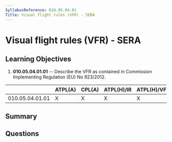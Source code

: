 ```yaml
---
SyllabusReference: 010.05.04.01
Title: Visual flight rules (VFR) - SERA
---
```


# Visual flight rules (VFR) - SERA

## Learning Objectives

1. **010.05.04.01.01** -- Describe the VFR as contained in Commission Implementing
   Regulation (EU) No 923/2012.

|                 | ATPL(A) | CPL(A) | ATPL(H)/IR | ATPL(H)/VFR | CPL(H) | IR  | CBIR(A) |
| --------------- | ------- | ------ | ---------- | ----------- | ------ | --- | ------- |
| 010.05.04.01.01 | X       | X      | X          | X           | X      |     |         |

## Summary

## Questions
